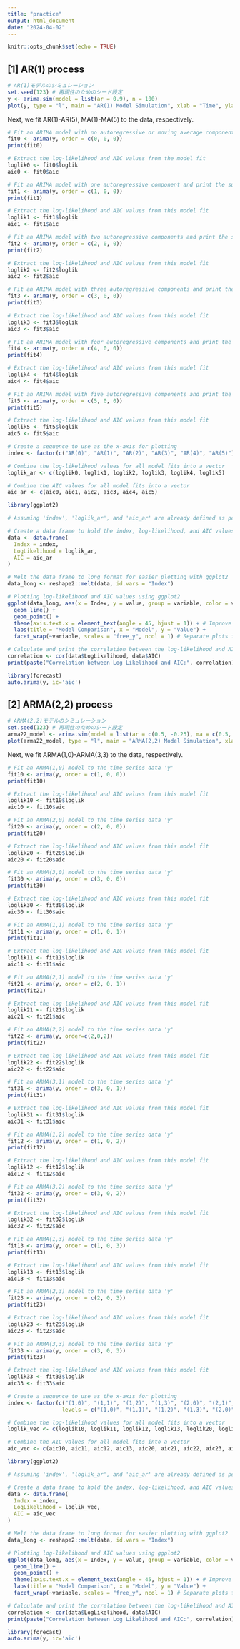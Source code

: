 ```yaml
---
title: "practice"
output: html_document
date: "2024-04-02"
---
```


```r
knitr::opts_chunk$set(echo = TRUE)
```

## [1] AR(1) process

```r
# AR(1)モデルのシミュレーション
set.seed(123) # 再現性のためのシード設定
y <- arima.sim(model = list(ar = 0.9), n = 100)
plot(y, type = "l", main = "AR(1) Model Simulation", xlab = "Time", ylab = "Value")
```

Next, we fit AR(1)-AR(5), MA(1)-MA(5) to the data, respectively.

```r
# Fit an ARIMA model with no autoregressive or moving average components (white noise model) and print the summary
fit0 <- arima(y, order = c(0, 0, 0))
print(fit0)

# Extract the log-likelihood and AIC values from the model fit
loglik0 <- fit0$loglik
aic0 <- fit0$aic

# Fit an ARIMA model with one autoregressive component and print the summary
fit1 <- arima(y, order = c(1, 0, 0))
print(fit1)

# Extract the log-likelihood and AIC values from this model fit
loglik1 <- fit1$loglik
aic1 <- fit1$aic

# Fit an ARIMA model with two autoregressive components and print the summary
fit2 <- arima(y, order = c(2, 0, 0))
print(fit2)

# Extract the log-likelihood and AIC values from this model fit
loglik2 <- fit2$loglik
aic2 <- fit2$aic

# Fit an ARIMA model with three autoregressive components and print the summary
fit3 <- arima(y, order = c(3, 0, 0))
print(fit3)

# Extract the log-likelihood and AIC values from this model fit
loglik3 <- fit3$loglik
aic3 <- fit3$aic

# Fit an ARIMA model with four autoregressive components and print the summary
fit4 <- arima(y, order = c(4, 0, 0))
print(fit4)

# Extract the log-likelihood and AIC values from this model fit
loglik4 <- fit4$loglik
aic4 <- fit4$aic

# Fit an ARIMA model with five autoregressive components and print the summary
fit5 <- arima(y, order = c(5, 0, 0))
print(fit5)

# Extract the log-likelihood and AIC values from this model fit
loglik5 <- fit5$loglik
aic5 <- fit5$aic

# Create a sequence to use as the x-axis for plotting
index <- factor(c("AR(0)", "AR(1)", "AR(2)", "AR(3)", "AR(4)", "AR(5)"), levels = c("AR(0)", "AR(1)", "AR(2)", "AR(3)", "AR(4)", "AR(5)"), ordered = TRUE)

# Combine the log-likelihood values for all model fits into a vector
loglik_ar <- c(loglik0, loglik1, loglik2, loglik3, loglik4, loglik5)

# Combine the AIC values for all model fits into a vector
aic_ar <- c(aic0, aic1, aic2, aic3, aic4, aic5)

library(ggplot2)

# Assuming 'index', 'loglik_ar', and 'aic_ar' are already defined as per your code

# Create a data frame to hold the index, log-likelihood, and AIC values
data <- data.frame(
  Index = index,
  LogLikelihood = loglik_ar,
  AIC = aic_ar
)

# Melt the data frame to long format for easier plotting with ggplot2
data_long <- reshape2::melt(data, id.vars = "Index")

# Plotting log-likelihood and AIC values using ggplot2
ggplot(data_long, aes(x = Index, y = value, group = variable, color = variable)) +
  geom_line() +
  geom_point() +
  theme(axis.text.x = element_text(angle = 45, hjust = 1)) + # Improve label readability
  labs(title = "Model Comparison", x = "Model", y = "Value") +
  facet_wrap(~variable, scales = "free_y", ncol = 1) # Separate plots for LogLikelihood and AIC

# Calculate and print the correlation between the log-likelihood and AIC values
correlation <- cor(data$LogLikelihood, data$AIC)
print(paste("Correlation between Log Likelihood and AIC:", correlation))

library(forecast)
auto.arima(y, ic='aic')
```

## [2] ARMA(2,2) process

```r
# ARMA(2,2)モデルのシミュレーション
set.seed(123) # 再現性のためのシード設定
arma22_model <- arima.sim(model = list(ar = c(0.5, -0.25), ma = c(0.5, -0.3)), n = 100)
plot(arma22_model, type = "l", main = "ARMA(2,2) Model Simulation", xlab = "Time", ylab = "Value")
```

Next, we fit ARMA(1,0)-ARMA(3,3) to the data, respectively.

```r
# Fit an ARMA(1,0) model to the time series data 'y'
fit10 <- arima(y, order = c(1, 0, 0))
print(fit10)

# Extract the log-likelihood and AIC values from this model fit
loglik10 <- fit10$loglik
aic10 <- fit10$aic

# Fit an ARMA(2,0) model to the time series data 'y'
fit20 <- arima(y, order = c(2, 0, 0))
print(fit20)

# Extract the log-likelihood and AIC values from this model fit
loglik20 <- fit20$loglik
aic20 <- fit20$aic

# Fit an ARMA(3,0) model to the time series data 'y'
fit30 <- arima(y, order = c(3, 0, 0))
print(fit30)

# Extract the log-likelihood and AIC values from this model fit
loglik30 <- fit30$loglik
aic30 <- fit30$aic

# Fit an ARMA(1,1) model to the time series data 'y'
fit11 <- arima(y, order = c(1, 0, 1))
print(fit11)

# Extract the log-likelihood and AIC values from this model fit
loglik11 <- fit11$loglik
aic11 <- fit11$aic

# Fit an ARMA(2,1) model to the time series data 'y'
fit21 <- arima(y, order = c(2, 0, 1))
print(fit21)

# Extract the log-likelihood and AIC values from this model fit
loglik21 <- fit21$loglik
aic21 <- fit21$aic

# Fit an ARMA(2,2) model to the time series data 'y'
fit22 <- arima(y, order=c(2,0,2))
print(fit22)

# Extract the log-likelihood and AIC values from this model fit
loglik22 <- fit22$loglik
aic22 <- fit22$aic

# Fit an ARMA(3,1) model to the time series data 'y'
fit31 <- arima(y, order = c(3, 0, 1))
print(fit31)

# Extract the log-likelihood and AIC values from this model fit
loglik31 <- fit31$loglik
aic31 <- fit31$aic

# Fit an ARMA(1,2) model to the time series data 'y'
fit12 <- arima(y, order = c(1, 0, 2))
print(fit12)

# Extract the log-likelihood and AIC values from this model fit
loglik12 <- fit12$loglik
aic12 <- fit12$aic

# Fit an ARMA(3,2) model to the time series data 'y'
fit32 <- arima(y, order = c(3, 0, 2))
print(fit32)

# Extract the log-likelihood and AIC values from this model fit
loglik32 <- fit32$loglik
aic32 <- fit32$aic

# Fit an ARMA(1,3) model to the time series data 'y'
fit13 <- arima(y, order = c(1, 0, 3))
print(fit13)

# Extract the log-likelihood and AIC values from this model fit
loglik13 <- fit13$loglik
aic13 <- fit13$aic

# Fit an ARMA(2,3) model to the time series data 'y'
fit23 <- arima(y, order = c(2, 0, 3))
print(fit23)

# Extract the log-likelihood and AIC values from this model fit
loglik23 <- fit23$loglik
aic23 <- fit23$aic

# Fit an ARMA(3,3) model to the time series data 'y'
fit33 <- arima(y, order = c(3, 0, 3))
print(fit33)

# Extract the log-likelihood and AIC values from this model fit
loglik33 <- fit33$loglik
aic33 <- fit33$aic

# Create a sequence to use as the x-axis for plotting
index <- factor(c("(1,0)", "(1,1)", "(1,2)", "(1,3)", "(2,0)", "(2,1)", "(2,2)", "(2,3)", "(3,0)", "(3,1)", "(3,2)", "(3,3)"),
                 levels = c("(1,0)", "(1,1)", "(1,2)", "(1,3)", "(2,0)", "(2,1)", "(2,2)", "(2,3)", "(3,0)", "(3,1)", "(3,2)", "(3,3)"), ordered = TRUE)

# Combine the log-likelihood values for all model fits into a vector
loglik_vec <- c(loglik10, loglik11, loglik12, loglik13, loglik20, loglik21, loglik22, loglik23, loglik30, loglik31, loglik32, loglik33)

# Combine the AIC values for all model fits into a vector
aic_vec <- c(aic10, aic11, aic12, aic13, aic20, aic21, aic22, aic23, aic30, aic31, aic32, aic33)

library(ggplot2)

# Assuming 'index', 'loglik_ar', and 'aic_ar' are already defined as per your code

# Create a data frame to hold the index, log-likelihood, and AIC values
data <- data.frame(
  Index = index,
  LogLikelihood = loglik_vec,
  AIC = aic_vec
)

# Melt the data frame to long format for easier plotting with ggplot2
data_long <- reshape2::melt(data, id.vars = "Index")

# Plotting log-likelihood and AIC values using ggplot2
ggplot(data_long, aes(x = Index, y = value, group = variable, color = variable)) +
  geom_line() +
  geom_point() +
  theme(axis.text.x = element_text(angle = 45, hjust = 1)) + # Improve label readability
  labs(title = "Model Comparison", x = "Model", y = "Value") +
  facet_wrap(~variable, scales = "free_y", ncol = 1) # Separate plots for LogLikelihood and AIC

# Calculate and print the correlation between the log-likelihood and AIC values
correlation <- cor(data$LogLikelihood, data$AIC)
print(paste("Correlation between Log Likelihood and AIC:", correlation))

library(forecast)
auto.arima(y, ic='aic')
```
